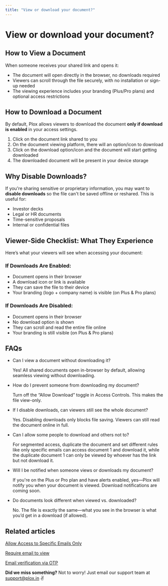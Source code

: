 ```yaml
---
title: "View or download your document?"
---
```


# View or download your document?

## How to View a Document

When someone receives your shared link and opens it:

- The document will open directly in the browser, no downloads required
- Viewers can scroll through the file securely, with no installation or sign-up needed
- The viewing experience includes your branding (Plus/Pro plans) and optional access restrictions

## How to Download a Document

By default, Plox allows viewers to download the document **only if download is enabled** in your access settings.

1. Click on the document link shared to you
2. On the document viewing platform, there will an option/icon to download
3. Click on the download option/icon and the document will start getting downloaded
4. The downloaded document will be present in your device storage

## Why Disable Downloads?

If you're sharing sensitive or proprietary information, you may want to **disable downloads** so the file can't be saved offline or reshared. This is useful for:

- Investor decks
- Legal or HR documents
- Time-sensitive proposals
- Internal or confidential files

## Viewer-Side Checklist: What They Experience

Here’s what your viewers will see when accessing your document:

### If Downloads Are Enabled:

- Document opens in their browser
- A download icon or link is available
- They can save the file to their device
- Your branding (logo + company name) is visible (on Plus & Pro plans)

### If Downloads Are Disabled:

- Document opens in their browser
- No download option is shown
- They can scroll and read the entire file online
- Your branding is still visible (on Plus & Pro plans)

## FAQs

- Can I view a document without downloading it?

  Yes! All shared documents open in-browser by default, allowing seamless viewing without downloading.
- How do I prevent someone from downloading my document?

  Turn off the “Allow Download” toggle in Access Controls. This makes the file view-only.
- If I disable downloads, can viewers still see the whole document?

  Yes. Disabling downloads only blocks file saving. Viewers can still read the document online in full.
- Can I allow some people to download and others not to?

  For segmented access, duplicate the document and set different rules like only specific emails can access document 1 and download it, while the duplicate document 1 can only be viewed by whoever has the link but not download it.
- Will I be notified when someone views or downloads my document?

  If you're on the Plus or Pro plan and have alerts enabled, yes—Plox will notify you when your document is viewed. Download notifications are coming soon.
- Do documents look different when viewed vs. downloaded?

  No. The file is exactly the same—what you see in the browser is what you’d get in a download (if allowed).

## Related articles

[Allow Access to Specific Emails Only](https://help.plox.in/access-controls/allow-access-to-specific-emails-only)

[Require email to view](https://help.plox.in/access-controls/require-email-to-view)

[Email verification via OTP](https://help.plox.in/access-controls/email-verification-via-OTP)

**Did we miss something?** Not to worry! Just email our support team at [support@plox.in](mailto:support@plox.in) ✌️